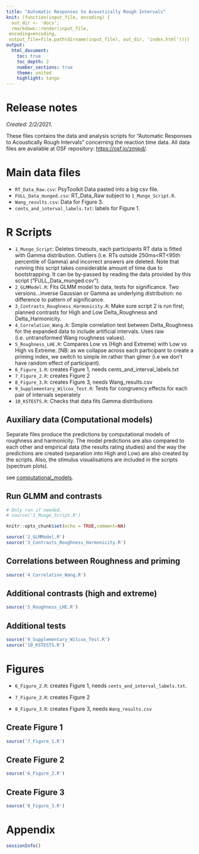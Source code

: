 ```yaml
---
title: "Automatic Responses to Acoustically Rough Intervals"
knit: (function(input_file, encoding) {
  out_dir <- 'docs';
  rmarkdown::render(input_file,
 encoding=encoding,
 output_file=file.path(dirname(input_file), out_dir, 'index.html'))})
output: 
  html_document:
    toc: true
    toc_depth: 2
    number_sections: true
    theme: united
    highlight: tango
---
```


# Release notes

_Created: 2/2/2021_.

These files contains the data and analysis scripts for "Automatic Responses to Acoustically Rough Intervals" concerning the reaction time data. All data files are available at OSF repository: [https://osf.io/zmjpd/](https://osf.io/zmjpd/).

# Main data files

* `RT_Data_Raw.csv`: PsyToolkit Data pasted into a big csv file.
* `FULL_Data_munged.csv`: RT_Data_Raw subject to `1_Munge_Script.R`.
* `Wang_results.csv`: Data for Figure 3.
* `cents_and_interval_labels.txt`: labels for Figure 1.

# R Scripts

* `1_Munge_Script`: Deletes timeouts, each participants RT data is fitted with Gamma distribution. Outliers (i.e. RTs outside 250ms<RT<95th percentile of Gamma) and incorrect answers are deleted. Note that running this script takes considerable amount of time due to bootstrapping. It can be by-passed by reading the data provided by this script ("FULL_Data_munged.csv").
* `2_GLMModel.R`: Fits GLMM model to data, tests for significance. Two versions...inverse Gaussian or Gamma as underlying distribution: no difference to pattern of significance.
* `3_Contrasts_Roughness_Harmonicity.R`: Make sure script 2 is run first; planned contrasts for High and Low Delta_Roughness and Delta_Harmonicity. 
* `4_Correlation_Wang.R`: Simple correlation test between Delta_Roughness for the expanded data to include artificial intervals. Uses raw (i.e. untransformed Wang roughness values). 
* `5_Roughness_LHE.R`: Compares Low vs (High and Extreme) with Low vs High vs Extreme. [NB: as we collapse across each participant to create a priming index, we switch to simple lm rather than glmer (i.e we don't have random effect of participant).
* `6_Figure_1.R`: creates Figure 1, needs cents_and_interval_labels.txt
* `7_Figure_2.R`: creates Figure 2
* `8_Figure_3.R`: creates Figure 3, needs Wang_results.csv
* `9_Supplementary_Wilcox_Test.R`: Tests for congruency effects for each pair of intervals seperately
* `10_KSTESTS.R`: Checks that data fits Gamma distributions

## Auxiliary data (Computational models)

Separate files produce the predictions by computational models of roughness and harmonicity. The model predictions are also compared to each other and empirical data (the results rating studies) and the way the predictions are created (separation into High and Low) are also created by the scripts. Also, the stimulus visualisations are included in the scripts (spectrum plots).

see [computational_models](https://tuomaseerola.github.io/primingroughness/).

## Run GLMM and contrasts

```r
# Only run if needed.
# source('1_Munge_Script.R')
```

```r
knitr::opts_chunk$set(echo = TRUE,comment=NA)
```

```r
source('2_GLMModel.R')
source('3_Contrasts_Roughness_Harmonicity.R')
```

## Correlations between Roughness and priming

```r
source('4_Correlation_Wang.R')
```

## Additional contrasts (high and extreme)

```r
source('5_Roughness_LHE.R')
```

## Additional tests
```r
source('9_Supplementary_Wilcox_Test.R')
source('10_KSTESTS.R')
```

# Figures

* `6_Figure_2.R`: creates Figure 1, needs `cents_and_interval_labels.txt`.

* `7_Figure_2.R`: creates Figure 2

* `8_Figure_3.R`: creates Figure 3, needs `Wang_results.csv`

## Create Figure 1

```r
source('7_Figure_1.R')
```

## Create Figure 2

```r
source('6_Figure_2.R')
```

## Create Figure 3

```r
source('8_Figure_3.R')
```

# Appendix

```r
sessionInfo()
```
